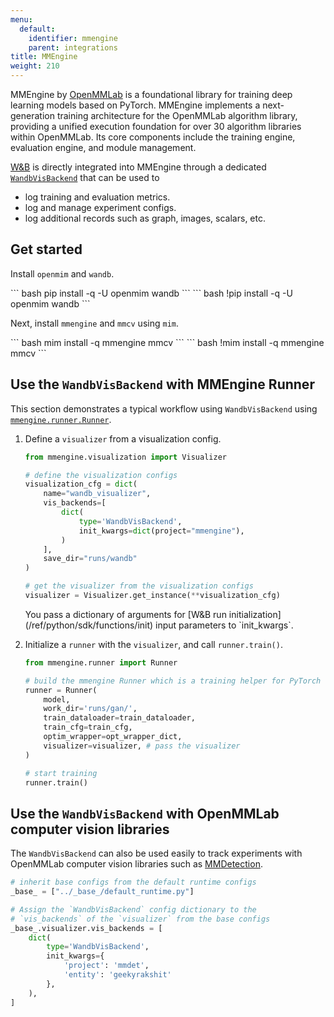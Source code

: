 ```yaml
---
menu:
  default:
    identifier: mmengine
    parent: integrations
title: MMEngine
weight: 210
---
```

MMEngine by [OpenMMLab](https://github.com/open-mmlab) is a foundational library for training deep learning models based on PyTorch. MMEngine implements a next-generation training architecture for the OpenMMLab algorithm library, providing a unified execution foundation for over 30 algorithm libraries within OpenMMLab. Its core components include the training engine, evaluation engine, and module management.

[W&B](https://wandb.ai/site) is directly integrated into MMEngine through a dedicated [`WandbVisBackend`](https://mmengine.readthedocs.io/en/latest/api/generated/mmengine.visualization.WandbVisBackend.html#mmengine.visualization.WandbVisBackend) that can be used to
- log training and evaluation metrics.
- log and manage experiment configs.
- log additional records such as graph, images, scalars, etc.

## Get started

Install `openmim` and `wandb`.

<Tabs>
<Tab title="Command Line">
``` bash
pip install -q -U openmim wandb
```
</Tab>
<Tab title="Notebook">
``` bash
!pip install -q -U openmim wandb
```
</Tab>
</Tabs>

Next, install `mmengine` and `mmcv` using `mim`.

<Tabs>
<Tab title="Command Line">
``` bash
mim install -q mmengine mmcv
```
</Tab>
<Tab title="Notebook">
``` bash
!mim install -q mmengine mmcv
```
</Tab>
</Tabs>

## Use the `WandbVisBackend` with MMEngine Runner

This section demonstrates a typical workflow using `WandbVisBackend` using [`mmengine.runner.Runner`](https://mmengine.readthedocs.io/en/latest/api/generated/mmengine.runner.Runner.html#mmengine.runner.Runner).

1. Define a `visualizer` from a visualization config.

    ```python
    from mmengine.visualization import Visualizer

    # define the visualization configs
    visualization_cfg = dict(
        name="wandb_visualizer",
        vis_backends=[
            dict(
                type='WandbVisBackend',
                init_kwargs=dict(project="mmengine"),
            )
        ],
        save_dir="runs/wandb"
    )

    # get the visualizer from the visualization configs
    visualizer = Visualizer.get_instance(**visualization_cfg)
    ```

    <Note>
    You pass a dictionary of arguments for [W&B run initialization](/ref/python/sdk/functions/init) input parameters to `init_kwargs`.
    </Note>

2. Initialize a `runner` with the `visualizer`, and call `runner.train()`.

    ```python
    from mmengine.runner import Runner

    # build the mmengine Runner which is a training helper for PyTorch
    runner = Runner(
        model,
        work_dir='runs/gan/',
        train_dataloader=train_dataloader,
        train_cfg=train_cfg,
        optim_wrapper=opt_wrapper_dict,
        visualizer=visualizer, # pass the visualizer
    )

    # start training
    runner.train()
    ```

## Use the `WandbVisBackend` with OpenMMLab computer vision libraries

The `WandbVisBackend` can also be used easily to track experiments with OpenMMLab computer vision libraries such as [MMDetection](https://mmdetection.readthedocs.io/).

```python
# inherit base configs from the default runtime configs
_base_ = ["../_base_/default_runtime.py"]

# Assign the `WandbVisBackend` config dictionary to the
# `vis_backends` of the `visualizer` from the base configs
_base_.visualizer.vis_backends = [
    dict(
        type='WandbVisBackend',
        init_kwargs={
            'project': 'mmdet',
            'entity': 'geekyrakshit'
        },
    ),
]
```